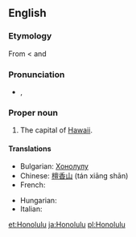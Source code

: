 ==English==

===Etymology===
From {{etyl|haw}} {{term|Honolulu|lang=haw}} < {{term|hono-||bay|lang=haw}} and {{term|lulu||shelter|lang=haw}}

===Pronunciation===
* {{a|UK}} {{IPA|/ˈhɒn.ə.luː.luː/}}, {{SAMPA|/"hQn.@.lu:.lu:/}}

===Proper noun===
{{en-proper noun}}

# The capital of [[Hawaii]].

====Translations====
{{trans-top|the capital of Hawaii}}
* Bulgarian: [[Хонолулу]]
* Chinese: [[檀香山]] (tán xiāng shān)
* French: {{t-|fr|Honolulu}}
{{trans-mid}}
* Hungarian: {{t-|hu|Honolulu}}
* Italian: {{t-|it|Honolulu|f}}
{{trans-bottom}}

[[et:Honolulu]]
[[ja:Honolulu]]
[[pl:Honolulu]]